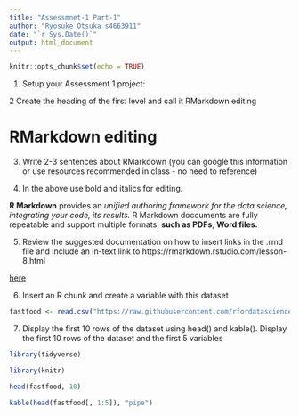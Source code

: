 ```yaml
---
title: "Assessmnet-1 Part-1"
author: "Ryosuke Otsuka s4663911"
date: "`r Sys.Date()`"
output: html_document
---
```


```r
knitr::opts_chunk$set(echo = TRUE)
```

1. Setup your Assessment 1 project:

2 Create the heading of the first level and call it RMarkdown editing 

# RMarkdown editing

3. Write 2-3 sentences about RMarkdown (you can google this information or use resources recommended in class - no need to reference)

4. In the above use bold and italics for editing.

**R Markdown** provides an *unified authoring framework for the data science, integrating your code, its results.* R Markdown doccuments are fully repeatable and support multiple formats, **such as PDFs**, **Word files.** 

5. Review the suggested documentation on how to insert links in the .rmd file and include an in-text link to https://rmarkdown.rstudio.com/lesson-8.html 

[here](https://rmarkdown.rstudio.com/lesson-8.html)

6. Insert an R chunk and create a variable with this dataset

```r
fastfood <- read.csv("https://raw.githubusercontent.com/rfordatascience/tidytuesday/master/data/2018/2018-09-04/fastfood_calories.csv")
```

7. Display the first 10 rows of the dataset using head() and kable(). Display the first 10 rows of the dataset and the first 5 variables

```r
library(tidyverse)

library(knitr)

head(fastfood, 10)
```

```r
kable(head(fastfood[, 1:5]), "pipe")
```






